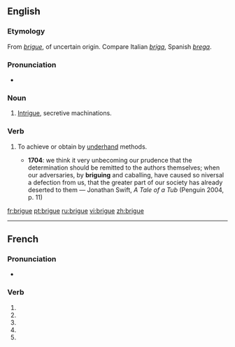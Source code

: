 ==English==

===Etymology===
From {{etyl|fr}} ''[[#French|brigue]]'', of uncertain origin.  Compare Italian ''[[briga]]'', Spanish ''[[brega]]''.

===Pronunciation===
* {{IPA|/bɹiːɡ/}}

===Noun===
{{en-noun}}

# {{obsolete}} [[intrigue|Intrigue]], secretive machinations.

===Verb===
{{en-verb|brigu|ing}}

# {{obsolete}} To achieve or obtain by [[underhand]] methods.
#* '''1704''': we think it very unbecoming our prudence that the determination should be remitted to the authors themselves; when our adversaries, by '''briguing''' and caballing, have caused so niversal a defection from us, that the greater part of our society has already deserted to them — Jonathan Swift, ''A Tale of a Tub'' (Penguin 2004, p. 11)

[[fr:brigue]]
[[pt:brigue]]
[[ru:brigue]]
[[vi:brigue]]
[[zh:brigue]]

----
{{also|brigué}}
==French==

===Pronunciation===
* {{homophones|briguent|brigues}}

===Verb===
{{fr-verb form}}

# {{conjugation of|briguer||1|s|pres|ind|lang=fr}}
# {{conjugation of|briguer||3|s|pres|ind|lang=fr}}
# {{conjugation of|briguer||1|s|pres|sub|lang=fr}}
# {{conjugation of|briguer||1|s|pres|sub|lang=fr}}
# {{conjugation of|briguer||2|s|imp|lang=fr}}
{{count page|[[Wiktionary:Page count]]}}

{{rfc-auto}}
